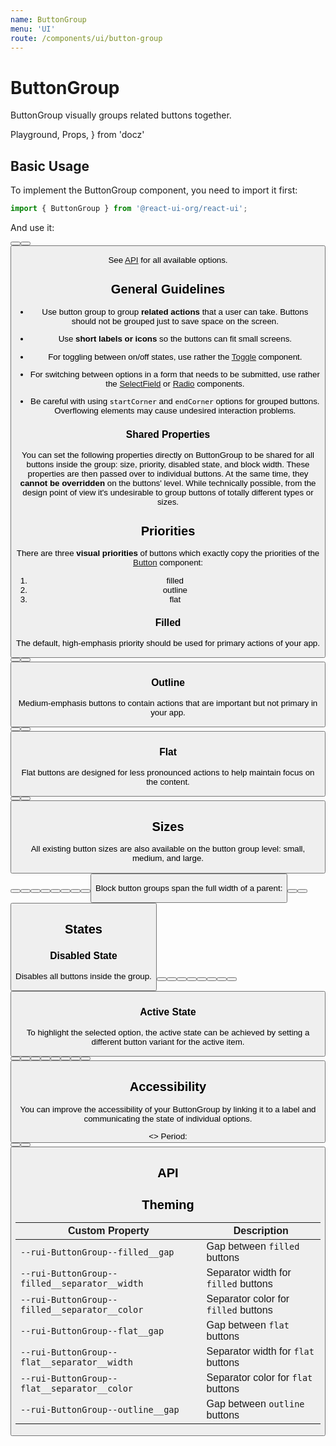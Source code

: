 ```yaml
---
name: ButtonGroup
menu: 'UI'
route: /components/ui/button-group
---
```


# ButtonGroup

ButtonGroup visually groups related buttons together.

  Playground,
  Props,
} from 'docz'

## Basic Usage

To implement the ButtonGroup component, you need to import it first:

```js
import { ButtonGroup } from '@react-ui-org/react-ui';
```

And use it:

<Playground>
  <ButtonGroup>
    <Button label="Week" />
    <Button label="Month" />
    <Button label="Year" />
  </ButtonGroup>
</Playground>

See [API](#api) for all available options.

## General Guidelines

- Use button group to group **related actions** that a user can take. Buttons
  should not be grouped just to save space on the screen.

- Use **short labels or icons** so the buttons can fit small screens.

- For toggling between on/off states, use rather the
  [Toggle](/components/ui/toggle) component.

- For switching between options in a form that needs to be submitted, use rather
  the [SelectField](/components/ui/select-field) or
  [Radio](/components/ui/radio) components.

- Be careful with using `startCorner` and `endCorner` options for grouped
  buttons. Overflowing elements may cause undesired interaction problems.

### Shared Properties

You can set the following properties directly on ButtonGroup to be shared for
all buttons inside the group: size, priority, disabled state, and block width.
These properties are then passed over to individual buttons. At the same time,
they **cannot be overridden** on the buttons' level. While technically possible,
from the design point of view it's undesirable to group buttons of totally
different types or sizes.

## Priorities

There are three **visual priorities** of buttons which exactly copy the
priorities of the [Button](/components/ui/button) component:

1. filled
2. outline
3. flat

### Filled

The default, high-emphasis priority should be used for primary actions of your
app.

<Playground>
  <ButtonGroup>
    <Button label="Week" />
    <Button label="Month" />
    <Button label="Year" />
  </ButtonGroup>
</Playground>

### Outline

Medium-emphasis buttons to contain actions that are important but not primary
in your app.

<Playground>
  <ButtonGroup priority="outline">
    <Button label="Week" />
    <Button label="Month" />
    <Button label="Year" />
  </ButtonGroup>
</Playground>

### Flat

Flat buttons are designed for less pronounced actions to help maintain focus on
the content.

<Playground>
  <ButtonGroup priority="flat">
    <Button label="Week" />
    <Button label="Month" />
    <Button label="Year" />
  </ButtonGroup>
</Playground>

## Sizes

All existing button sizes are also available on the button group level: small,
medium, and large.

<Playground>
  <ButtonGroup size="small">
    <Button label="Week" />
    <Button label="Month" />
    <Button label="Year" />
  </ButtonGroup>
  <ButtonGroup>
    <Button label="Week" />
    <Button label="Month" />
    <Button label="Year" />
  </ButtonGroup>
  <ButtonGroup size="large">
    <Button label="Week" />
    <Button label="Month" />
    <Button label="Year" />
  </ButtonGroup>
</Playground>

Block button groups span the full width of a parent:

<Playground>
  <ButtonGroup block>
    <Button label="Week" />
    <Button label="Month" />
    <Button label="Year" />
  </ButtonGroup>
</Playground>

## States

### Disabled State

Disables all buttons inside the group.

<Playground>
  <ButtonGroup disabled>
    <Button label="Week" />
    <Button label="Month" />
    <Button label="Year" />
  </ButtonGroup>
  <ButtonGroup priority="outline" disabled>
    <Button label="Week" />
    <Button label="Month" />
    <Button label="Year" />
  </ButtonGroup>
  <ButtonGroup priority="flat" disabled>
    <Button label="Week" />
    <Button label="Month" />
    <Button label="Year" />
  </ButtonGroup>
</Playground>

### Active State

To highlight the selected option, the active state can be achieved by setting
a different button variant for the active item.

<Playground>
  <ButtonGroup>
    <Button color="dark" label="Week" />
    <Button label="Month" />
    <Button label="Year" />
  </ButtonGroup>
  <ButtonGroup priority="outline">
    <Button color="dark" label="Week" />
    <Button label="Month" />
    <Button label="Year" />
  </ButtonGroup>
  <ButtonGroup priority="flat">
    <Button color="dark" label="Week" />
    <Button label="Month" />
    <Button label="Year" />
  </ButtonGroup>
</Playground>

## Accessibility

You can improve the accessibility of your ButtonGroup by linking it to a label
and communicating the state of individual options.

<Playground>
  <>
    <span id="period-label">Period:</span>
    <ButtonGroup aria-labelledby="#period-label">
      <Button label="Week" aria-pressed color="dark" />
      <Button label="Month" aria-pressed={false} />
      <Button label="Year" aria-pressed={false} />
    </ButtonGroup>
  </>
</Playground>

## API

<Props table of={ButtonGroup} />

## Theming

| Custom Property                                                    | Description                                    |
|--------------------------------------------------------------------|------------------------------------------------|
| `--rui-ButtonGroup--filled__gap`                                   | Gap between `filled` buttons                   |
| `--rui-ButtonGroup--filled__separator__width`                      | Separator width for `filled` buttons           |
| `--rui-ButtonGroup--filled__separator__color`                      | Separator color for `filled` buttons           |
| `--rui-ButtonGroup--flat__gap`                                     | Gap between `flat` buttons                     |
| `--rui-ButtonGroup--flat__separator__width`                        | Separator width for `flat` buttons             |
| `--rui-ButtonGroup--flat__separator__color`                        | Separator color for `flat` buttons             |
| `--rui-ButtonGroup--outline__gap`                                  | Gap between `outline` buttons                  |
